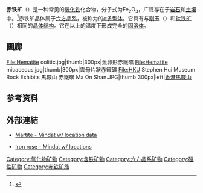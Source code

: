 {{Expand|time=2013-02-27T12:50:53+00:00 }}
{{Infobox mineral
| name          = 赤铁矿
| category      = [[氧化物矿物|氧化物矿物]]
| image         = WLA hmns Hematite.jpg
| imagesize     = 260
| caption       = 巴西[[三方晶系|三方晶系]]赤铁矿晶体
| formula       = Fe<sub>2</sub>O<sub>3</sub>，α-Fe<sub>2</sub>O<sub>3</sub><ref>{{cite book |last1=Dunlop |first1=David J. |last2=Özdemir |first2=Özden |title=Rock Magnetism: Fundamentals and Frontiers |date=2001 |publisher=Cambridge University Press |location=Cambridge |isbn=9780521000987 |page=73}}</ref>
| IMAsymbol   = Hem<ref>{{Cite journal|last=Warr|first=L.N.|date=2021|title=IMA–CNMNC approved mineral symbols|url=https://www.cambridge.org/core/journals/mineralogical-magazine/article/imacnmnc-approved-mineral-symbols/62311F45ED37831D78603C6E6B25EE0A|journal=Mineralogical Magazine|volume=85|issue=3|pages=291–320|doi=10.1180/mgm.2021.43|bibcode=2021MinM...85..291W|s2cid=235729616}}</ref>
| strunz        = 4.CB.05
| dana          = 4.3.1.2
| symmetry      = ''R''{{overline|3}}c
| unit cell     = ''a'' = 5.038(2) Å; <br/>''c'' = 13.772(12) Å; Z = 6
| color         = 金属灰色，在土质、致密、细粒材料中呈暗红色至明亮的“锈红色”，在晶体和大量结晶矿石中呈钢灰色至黑色
| habit         = 片状至厚晶体；云母或板状，通常呈莲座状；放射状纤维状、肾状、葡萄状或钟乳状团块，柱状；土质、粒状、鲕粒状
| system        = [[三方|三方]]
| class         = 六方偏三角面 ({{overline|3}}m) <br/>[[H–M记号|H–M记号]]：({{overline|3}} 2/m)
| twinning      = 渗透性和片状
| cleavage      = 无，可能在{0001}和{10{{overline|1}}1}上显示分离
| fracture      = 参差至亚贝壳状
| tenacity      = 脆
| mohs          = 5.5–6.5
| luster        = 金属光泽
| streak        = 鲜红色至深红色
| diaphaneity   = 不透明
| gravity       = 5.26
| density       = 5.3
| opticalprop   = 单轴 (−)
| refractive    = ''n''<sub>ω</sub> = 3.150–3.220, ''n''<sub>ε</sub> = 2.870–2.940 
| birefringence = ''δ'' = 0.280
| pleochroism   = O = 棕红色；E = 黄红色
| references    =<ref name=HBM>{{cite book |editor1-last=Anthony |editor1-first=John W. |editor2-last=Bideaux |editor2-first=Richard A. |editor3-last=Bladh |editor3-first=Kenneth W. |editor4-last=Nichols |editor4-first=Monte C. |title=Handbook of Mineralogy |publisher=Mineralogical Society of America |place=Chantilly, VA |chapter-url=http://rruff.geo.arizona.edu/doclib/hom/hematite.pdf |chapter=Hematite |access-date=December 22, 2018 |isbn=978-0962209727 |volume=III}}</ref><ref>{{cite web |url=http://webmineral.com/data/Hematite.shtml |title=Hematite Mineral Data |website=WebMineral.com |access-date=December 22, 2018}}</ref><ref>{{cite web |url=https://www.mindat.org/min-1856.html |title=Hematite |website=Mindat.org |access-date=December 22, 2018}}</ref>
}}

'''赤铁矿'''（{{lang-en|Hematite}}）是一种常见的[[氧化铁|氧化铁]]化合物，分子式为Fe<sub>2</sub>O<sub>3</sub>，广泛存在于[[岩石|岩石]]和[[土壤|土壤]]中。<ref name="TheIronOxides">{{cite book |title=The Iron Oxides |last1=Cornell |first1=Rochelle M. |last2=Schwertmann |first2=Udo |publisher=Wiley |location=Germany |year=1996 |isbn=9783527285761 |lccn=96031931 |url=https://books.google.com/books?id=R8SxQgAACAAJ |pages=4, 26 |access-date=December 22, 2018}}</ref>赤铁矿晶体属于[[六方晶系|六方晶系]]，被称为{{Chem|Fe|2|O|3}}的[[三氧化二铁#Alpha相|α多型体]]。它具有与[[刚玉|刚玉]]（{{Chem|Al|2|O|3}}）和[[钛铁矿|钛铁矿]]（{{Chem|Fe||Ti||O|3}}）相同的[[晶体结构|晶体结构]]。它在{{convert|950|C|F}}以上的温度下形成完全的[[固溶体|固溶体]]。

==画廊==
<gallery>
File:Hematite oolitic.jpg|thumb|300px|魚卵形赤鐵礦
File:Hematite micaceous.jpg|thumb|300px|雲母片狀赤鐵礦
File:HKU Stephen Hui Museum Rock Exhibits 馬鞍山 赤鐵礦 Ma On Shan.JPG|thumb|300px|left|[[馬鞍山_(香港市鎮)_#馬鞍山三寶|香港馬鞍山]]</gallery>

== 参考资料 ==
{{reflist}}

==外部連結==
{{Commons|Hematite}}
* {{en}}[http://www.mindat.org/min-2583.html Martite - Mindat w/ location data] {{Wayback|url=http://www.mindat.org/min-2583.html |date=20210307062512 }}
* {{en}}[http://www.mindat.org/min-26770.html Iron rose - Mindat w/ locations] {{Wayback|url=http://www.mindat.org/min-26770.html |date=20210307062527 }}

{{mineral-stub}}
[[Category:氧化物矿物|Category:氧化物矿物]]
[[Category:含铁矿物|Category:含铁矿物]]
[[Category:六方晶系矿物|Category:六方晶系矿物]]
[[Category:磁性矿物|Category:磁性矿物]]
[[Category:赤铁矿族|Category:赤铁矿族]]